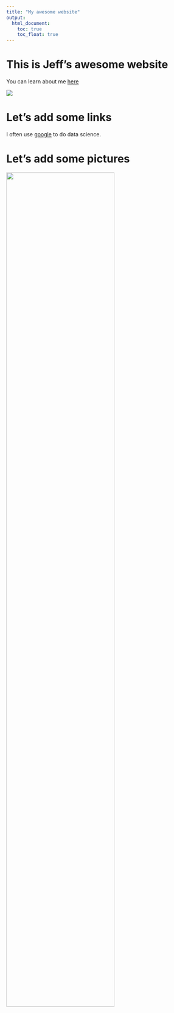 ```yaml
---
title: "My awesome website"
output: 
  html_document:
    toc: true
    toc_float: true
---
```


# This is Jeff's awesome website

You can learn about me [here](file:///Users/gloria/Documents/CUMC/P8105%20Data%20Science/Gloria_P8105.website.github.io/about.html)

![](https://media.giphy.com/media/drXGoW1iudhKw/giphy.gif)

# Let's add some links

I often use [google](https://www.google.com) to do data science.

# Let's add some pictures
 <img src="images/2.png" style="width:75%">